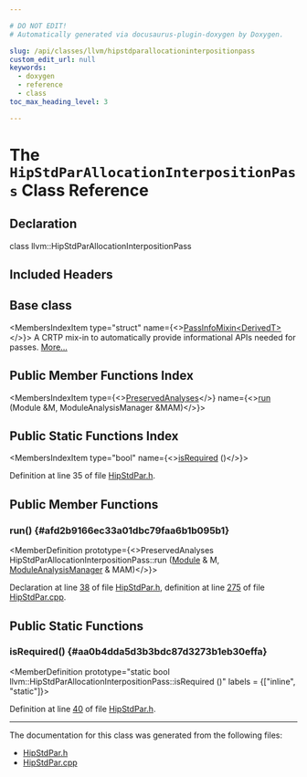 ```yaml
---

# DO NOT EDIT!
# Automatically generated via docusaurus-plugin-doxygen by Doxygen.

slug: /api/classes/llvm/hipstdparallocationinterpositionpass
custom_edit_url: null
keywords:
  - doxygen
  - reference
  - class
toc_max_heading_level: 3

---
```





# The `HipStdParAllocationInterpositionPass` Class Reference

<DoxygenPage pluginConfig={pluginConfig}>



## Declaration

<CodeBlock>class llvm::HipStdParAllocationInterpositionPass</CodeBlock>

## Included Headers

<IncludesList>
<IncludesListItem
  filePath="llvm/Transforms/HipStdPar/HipStdPar.h"
  permalink="/docs/api/files/include/include/llvm/include/llvm/transforms/include/llvm/transforms/hipstdpar/hipstdpar-h"
  isLocal="true" />
</IncludesList>

## Base class

<MembersIndex>

<MembersIndexItem
  type="struct"
  name={<><a href="/docs/api/structs/llvm/passinfomixin">PassInfoMixin&lt;DerivedT&gt;</a></>}>
A CRTP mix-in to automatically provide informational APIs needed for passes. <a href="/docs/api/structs/llvm/passinfomixin/#details">More...</a>
</MembersIndexItem>

</MembersIndex>

## Public Member Functions Index

<MembersIndex>

<MembersIndexItem
  type={<><a href="/docs/api/classes/llvm/preservedanalyses">PreservedAnalyses</a></>}
  name={<><a href="#afd2b9166ec33a01dbc79faa6b1b095b1">run</a> (Module &amp;M, ModuleAnalysisManager &amp;MAM)</>}>
</MembersIndexItem>

</MembersIndex>

## Public Static Functions Index

<MembersIndex>

<MembersIndexItem
  type="bool"
  name={<><a href="#aa0b4dda5d3b3bdc87d3273b1eb30effa">isRequired</a> ()</>}>
</MembersIndexItem>

</MembersIndex>


Definition at line 35 of file <a href="/docs/api/files/include/include/llvm/include/llvm/transforms/include/llvm/transforms/hipstdpar/hipstdpar-h">HipStdPar.h</a>.

<SectionDefinition>

## Public Member Functions

### run() {#afd2b9166ec33a01dbc79faa6b1b095b1}

<MemberDefinition
  prototype={<>PreservedAnalyses HipStdParAllocationInterpositionPass::run (<a href="/docs/api/classes/llvm/module">Module</a> &amp; M, <a href="/docs/api/namespaces/llvm/#af9c9208365fd9ce11392b4d79485e259">ModuleAnalysisManager</a> &amp; MAM)</>}>

Declaration at line <a href="/docs/api/files/include/include/llvm/include/llvm/transforms/include/llvm/transforms/hipstdpar/hipstdpar-h/#l00038">38</a> of file <a href="/docs/api/files/include/include/llvm/include/llvm/transforms/include/llvm/transforms/hipstdpar/hipstdpar-h">HipStdPar.h</a>, definition at line <a href="/docs/api/files/lib/lib/transforms/lib/transforms/hipstdpar/hipstdpar-cpp/#l00275">275</a> of file <a href="/docs/api/files/lib/lib/transforms/lib/transforms/hipstdpar/hipstdpar-cpp">HipStdPar.cpp</a>.
</MemberDefinition>

</SectionDefinition>

<SectionDefinition>

## Public Static Functions

### isRequired() {#aa0b4dda5d3b3bdc87d3273b1eb30effa}

<MemberDefinition
  prototype="static bool llvm::HipStdParAllocationInterpositionPass::isRequired ()"
  labels = {["inline", "static"]}>

Definition at line <a href="/docs/api/files/include/include/llvm/include/llvm/transforms/include/llvm/transforms/hipstdpar/hipstdpar-h/#l00040">40</a> of file <a href="/docs/api/files/include/include/llvm/include/llvm/transforms/include/llvm/transforms/hipstdpar/hipstdpar-h">HipStdPar.h</a>.
</MemberDefinition>

</SectionDefinition>

<hr/>

The documentation for this class was generated from the following files:

<ul>
<li><a href="/docs/api/files/include/include/llvm/include/llvm/transforms/include/llvm/transforms/hipstdpar/hipstdpar-h">HipStdPar.h</a></li>
<li><a href="/docs/api/files/lib/lib/transforms/lib/transforms/hipstdpar/hipstdpar-cpp">HipStdPar.cpp</a></li>
</ul>

</DoxygenPage>
